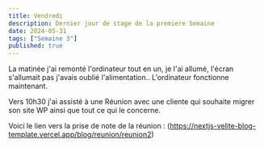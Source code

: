 ```yaml
---
title: Vendredi
description: Dernier jour de stage de la premiere Semaine
date: 2024-05-31
tags: ["Semaine 3"]
published: true
---
```



La matinée j'ai remonté l'ordinateur tout en un, je l'ai allumé, l'écran s'allumait pas j'avais oublié l'alimentation.. 
L'ordinateur fonctionne maintenant.

Vers 10h30 j'ai assisté à une Réunion avec une cliente qui souhaite migrer son site WP ainsi que tout ce qui le concerne.

Voici le lien vers la prise de note de la réunion : (https://nextjs-velite-blog-template.vercel.app/blog/reunion/reunion2)
